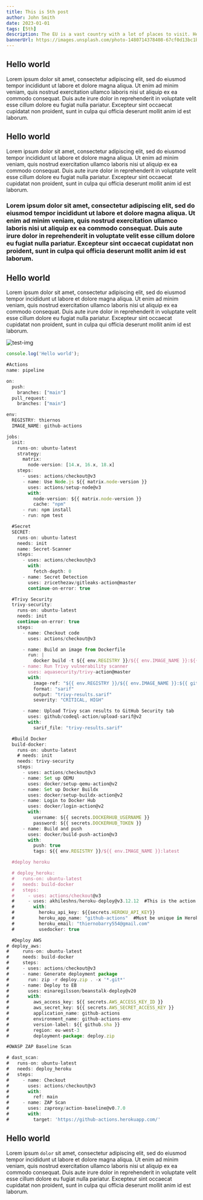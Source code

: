 ```yaml
---
title: This is 5th post
author: John Smith
date: 2023-01-01
tags: [5th]
description: The EU is a vast country with a lot of places to visit. Here are the 10 best places to visit in the EU.
bannerUrl: https://images.unsplash.com/photo-1480714378408-67cf0d13bc1b
---
```


## Hello world 

Lorem ipsum dolor sit amet, consectetur adipiscing elit, sed do eiusmod tempor incididunt ut labore et dolore magna aliqua. Ut enim ad minim veniam, quis nostrud exercitation ullamco laboris nisi ut aliquip ex ea commodo consequat. Duis aute irure dolor in reprehenderit in voluptate velit esse cillum dolore eu fugiat nulla pariatur. Excepteur sint occaecat cupidatat non proident, sunt in culpa qui officia deserunt mollit anim id est laborum.

## Hello world

Lorem ipsum dolor sit amet, consectetur adipiscing elit, sed do eiusmod tempor incididunt ut labore et dolore magna aliqua. Ut enim ad minim veniam, quis nostrud exercitation ullamco laboris nisi ut aliquip ex ea commodo consequat. Duis aute irure dolor in reprehenderit in voluptate velit esse cillum dolore eu fugiat nulla pariatur. Excepteur sint occaecat cupidatat non proident, sunt in culpa qui officia deserunt mollit anim id est laborum.


### Lorem ipsum dolor sit amet, consectetur adipiscing elit, sed do eiusmod tempor incididunt ut labore et dolore magna aliqua. Ut enim ad minim veniam, quis nostrud exercitation ullamco laboris nisi ut aliquip ex ea commodo consequat. Duis aute irure dolor in reprehenderit in voluptate velit esse cillum dolore eu fugiat nulla pariatur. Excepteur sint occaecat cupidatat non proident, sunt in culpa qui officia deserunt mollit anim id est laborum.

## Hello world

Lorem ipsum dolor sit amet, consectetur adipiscing elit, sed do eiusmod tempor incididunt ut labore et dolore magna aliqua. Ut enim ad minim veniam, quis nostrud exercitation ullamco laboris nisi ut aliquip ex ea commodo consequat. Duis aute irure dolor in reprehenderit in voluptate velit esse cillum dolore eu fugiat nulla pariatur. Excepteur sint occaecat cupidatat non proident, sunt in culpa qui officia deserunt mollit anim id est laborum.

![test-img](https://images.unsplash.com/photo-1480714378408-67cf0d13bc1b)


```js
console.log('Hello world');
```


```jsx
#Actions
name: pipeline

on:
  push:
    branches: ["main"]
  pull_request:
    branches: ["main"]

env:
  REGISTRY: thiernos
  IMAGE_NAME: github-actions

jobs:
  init:
    runs-on: ubuntu-latest
    strategy:
      matrix:
        node-version: [14.x, 16.x, 18.x]
    steps:
      - uses: actions/checkout@v3
      - name: Use Node.js ${{ matrix.node-version }}
        uses: actions/setup-node@v3
        with:
          node-version: ${{ matrix.node-version }}
          cache: "npm"
      - run: npm install
      - run: npm test

  #Secret
  SECRET:
    runs-on: ubuntu-latest
    needs: init
    name: Secret-Scanner
    steps:
      - uses: actions/checkout@v3
        with:
          fetch-depth: 0
      - name: Secret Detection
        uses: zricethezav/gitleaks-action@master
        continue-on-error: true

  #Trivy Security
  trivy-security:
    runs-on: ubuntu-latest
    needs: init
    continue-on-error: true
    steps:
      - name: Checkout code
        uses: actions/checkout@v3

      - name: Build an image from Dockerfile
        run: |
          docker build -t ${{ env.REGISTRY }}/${{ env.IMAGE_NAME }}:${{ github.sha }} .
      - name: Run Trivy vulnerability scanner
        uses: aquasecurity/trivy-action@master
        with:
          image-ref: "${{ env.REGISTRY }}/${{ env.IMAGE_NAME }}:${{ github.sha }}"
          format: "sarif"
          output: "trivy-results.sarif"
          severity: "CRITICAL, HIGH"

      - name: Upload Trivy scan results to GitHub Security tab
        uses: github/codeql-action/upload-sarif@v2
        with:
          sarif_file: "trivy-results.sarif"

  #Build Docker
  build-docker:
    runs-on: ubuntu-latest
    # needs: init
    needs: trivy-security
    steps:
      - uses: actions/checkout@v3
      - name: Set up QEMU
        uses: docker/setup-qemu-action@v2
      - name: Set up Docker Buildx
        uses: docker/setup-buildx-action@v2
      - name: Login to Docker Hub
        uses: docker/login-action@v2
        with:
          username: ${{ secrets.DOCKERHUB_USERNAME }}
          password: ${{ secrets.DOCKERHUB_TOKEN }}
      - name: Build and push
        uses: docker/build-push-action@v3
        with:
          push: true
          tags: ${{ env.REGISTRY }}/${{ env.IMAGE_NAME }}:latest

  #deploy heroku

  # deploy_heroku:
  #   runs-on: ubuntu-latest
  #   needs: build-docker
  #   steps:
  #     - uses: actions/checkout@v3
  #     - uses: akhileshns/heroku-deploy@v3.12.12  #This is the action
  #       with:
  #         heroku_api_key: ${{secrets.HEROKU_API_KEY}}
  #         heroku_app_name: "github-actions"  #Must be unique in Heroku
  #         heroku_email: "thiernobarry554@gmail.com"
  #         usedocker: true

  #Deploy AWS
# deploy_aws:
#     runs-on: ubuntu-latest
#     needs: build-docker
#     steps:
#     - uses: actions/checkout@v3
#     - name: Generate deployment package
#       run: zip -r deploy.zip . -x '*.git*'
#     - name: Deploy to EB
#       uses: einaregilsson/beanstalk-deploy@v20
#       with:
#         aws_access_key: ${{ secrets.AWS_ACCESS_KEY_ID }}
#         aws_secret_key: ${{ secrets.AWS_SECRET_ACCESS_KEY }}
#         application_name: github-actions
#         environment_name: github-actions-env
#         version-label: ${{ github.sha }}
#         region: eu-west-3
#         deployment-package: deploy.zip

#OWASP ZAP Baseline Scan

# dast_scan:
#   runs-on: ubuntu-latest
#   needs: deploy_heroku
#   steps:
#     - name: Checkout
#       uses: actions/checkout@v3
#       with:
#         ref: main
#     - name: ZAP Scan
#       uses: zaproxy/action-baseline@v0.7.0
#       with:
#         target: 'https://github-actions.herokuapp.com/'
```

## Hello world

Lorem ipsum `dolor` sit amet, consectetur adipiscing elit, sed do eiusmod tempor incididunt ut labore et dolore magna aliqua. Ut enim ad minim veniam, quis nostrud exercitation ullamco laboris nisi ut aliquip ex ea commodo consequat. Duis aute irure dolor in reprehenderit in voluptate velit esse cillum dolore eu fugiat nulla pariatur. Excepteur sint occaecat cupidatat non proident, sunt in culpa qui officia deserunt mollit anim id est laborum.